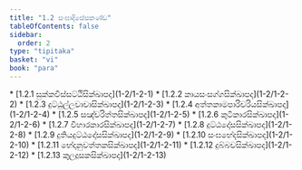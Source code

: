 ```yaml
---
title: "1.2 සංඝාදිසේසකණ්ඩ"
tableOfContents: false
sidebar:
  order: 2
type: "tipitaka"
basket: "vi"
book: "para"
---
```



<DynamicBreadcrumb />



<TableOfContents book="para" section="1.2">
* [1.2.1 සුක්කවිස්සට්ඨිසික්ඛාපද](1-2/1-2-1)
* [1.2.2 කායසංසග්ගසික්ඛාපද](1-2/1-2-2)
* [1.2.3 දුට්ඨුල්ලවාචාසික්ඛාපද](1-2/1-2-3)
* [1.2.4 අත්තකාමපාරිචරියසික්ඛාපද](1-2/1-2-4)
* [1.2.5 සඤ්චරිත්තසික්ඛාපද](1-2/1-2-5)
* [1.2.6 කුටිකාරසික්ඛාපද](1-2/1-2-6)
* [1.2.7 විහාරකාරසික්ඛාපද](1-2/1-2-7)
* [1.2.8 දුට්ඨදෝසසික්ඛාපද](1-2/1-2-8)
* [1.2.9 දුතියදුට්ඨදෝසසික්ඛාපද](1-2/1-2-9)
* [1.2.10 සංඝභේදසික්ඛාපද](1-2/1-2-10)
* [1.2.11 භේදානුවත්තකසික්ඛාපද](1-2/1-2-11)
* [1.2.12 දුබ්බචසික්ඛාපද](1-2/1-2-12)
* [1.2.13 කුලදූසකසික්ඛාපද](1-2/1-2-13)
</TableOfContents>